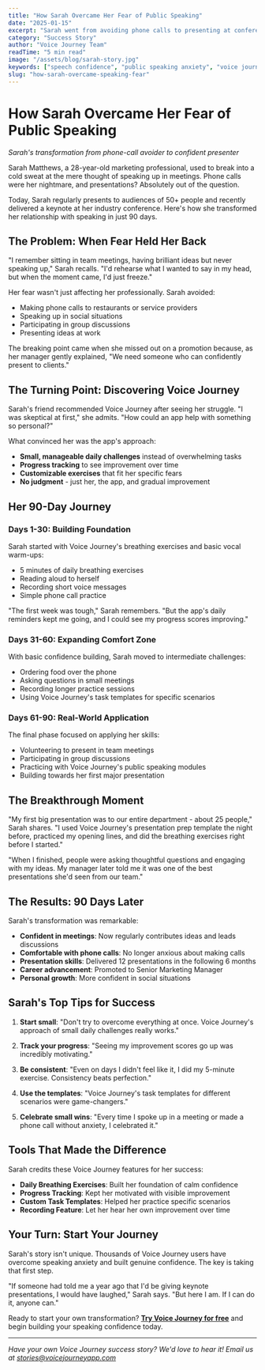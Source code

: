 ```yaml
---
title: "How Sarah Overcame Her Fear of Public Speaking"
date: "2025-01-15"
excerpt: "Sarah went from avoiding phone calls to presenting at conferences. Here's her inspiring journey with Voice Journey and how she built unshakeable speaking confidence."
category: "Success Story"
author: "Voice Journey Team"
readTime: "5 min read"
image: "/assets/blog/sarah-story.jpg"
keywords: ["speech confidence", "public speaking anxiety", "voice journey success", "overcome speaking fear"]
slug: "how-sarah-overcame-speaking-fear"
---
```


# How Sarah Overcame Her Fear of Public Speaking

*Sarah's transformation from phone-call avoider to confident presenter*

Sarah Matthews, a 28-year-old marketing professional, used to break into a cold sweat at the mere thought of speaking up in meetings. Phone calls were her nightmare, and presentations? Absolutely out of the question.

Today, Sarah regularly presents to audiences of 50+ people and recently delivered a keynote at her industry conference. Here's how she transformed her relationship with speaking in just 90 days.

## The Problem: When Fear Held Her Back

"I remember sitting in team meetings, having brilliant ideas but never speaking up," Sarah recalls. "I'd rehearse what I wanted to say in my head, but when the moment came, I'd just freeze."

Her fear wasn't just affecting her professionally. Sarah avoided:
- Making phone calls to restaurants or service providers
- Speaking up in social situations
- Participating in group discussions
- Presenting ideas at work

The breaking point came when she missed out on a promotion because, as her manager gently explained, "We need someone who can confidently present to clients."

## The Turning Point: Discovering Voice Journey

Sarah's friend recommended Voice Journey after seeing her struggle. "I was skeptical at first," she admits. "How could an app help with something so personal?"

What convinced her was the app's approach:
- **Small, manageable daily challenges** instead of overwhelming tasks
- **Progress tracking** to see improvement over time
- **Customizable exercises** that fit her specific fears
- **No judgment** - just her, the app, and gradual improvement

## Her 90-Day Journey

### Days 1-30: Building Foundation
Sarah started with Voice Journey's breathing exercises and basic vocal warm-ups:
- 5 minutes of daily breathing exercises
- Reading aloud to herself
- Recording short voice messages
- Simple phone call practice

"The first week was tough," Sarah remembers. "But the app's daily reminders kept me going, and I could see my progress scores improving."

### Days 31-60: Expanding Comfort Zone
With basic confidence building, Sarah moved to intermediate challenges:
- Ordering food over the phone
- Asking questions in small meetings
- Recording longer practice sessions
- Using Voice Journey's task templates for specific scenarios

### Days 61-90: Real-World Application
The final phase focused on applying her skills:
- Volunteering to present in team meetings
- Participating in group discussions
- Practicing with Voice Journey's public speaking modules
- Building towards her first major presentation

## The Breakthrough Moment

"My first big presentation was to our entire department - about 25 people," Sarah shares. "I used Voice Journey's presentation prep template the night before, practiced my opening lines, and did the breathing exercises right before I started."

"When I finished, people were asking thoughtful questions and engaging with my ideas. My manager later told me it was one of the best presentations she'd seen from our team."

## The Results: 90 Days Later

Sarah's transformation was remarkable:
- **Confident in meetings**: Now regularly contributes ideas and leads discussions
- **Comfortable with phone calls**: No longer anxious about making calls
- **Presentation skills**: Delivered 12 presentations in the following 6 months
- **Career advancement**: Promoted to Senior Marketing Manager
- **Personal growth**: More confident in social situations

## Sarah's Top Tips for Success

1. **Start small**: "Don't try to overcome everything at once. Voice Journey's approach of small daily challenges really works."

2. **Track your progress**: "Seeing my improvement scores go up was incredibly motivating."

3. **Be consistent**: "Even on days I didn't feel like it, I did my 5-minute exercise. Consistency beats perfection."

4. **Use the templates**: "Voice Journey's task templates for different scenarios were game-changers."

5. **Celebrate small wins**: "Every time I spoke up in a meeting or made a phone call without anxiety, I celebrated it."

## Tools That Made the Difference

Sarah credits these Voice Journey features for her success:
- **Daily Breathing Exercises**: Built her foundation of calm confidence
- **Progress Tracking**: Kept her motivated with visible improvement
- **Custom Task Templates**: Helped her practice specific scenarios
- **Recording Feature**: Let her hear her own improvement over time

## Your Turn: Start Your Journey

Sarah's story isn't unique. Thousands of Voice Journey users have overcome speaking anxiety and built genuine confidence. The key is taking that first step.

"If someone had told me a year ago that I'd be giving keynote presentations, I would have laughed," Sarah says. "But here I am. If I can do it, anyone can."

Ready to start your own transformation? [**Try Voice Journey for free**](https://app.voicejourneyapp.com) and begin building your speaking confidence today.

---

*Have your own Voice Journey success story? We'd love to hear it! Email us at stories@voicejourneyapp.com*
